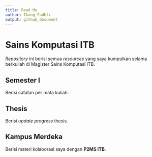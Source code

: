 ```yaml
---
title: Read Me
author: Ikang Fadhli
output: github_document
---
```


# Sains Komputasi ITB

_Repository_ ini berisi semua _resources_ yang saya kumpulkan selama berkuliah di Magister Sains Komputasi ITB.


## Semester I

Berisi catatan per mata kuliah.

## Thesis

Berisi _update progress_ thesis.

## Kampus Merdeka

Berisi materi kolaborasi saya dengan __P2MS ITB__.
